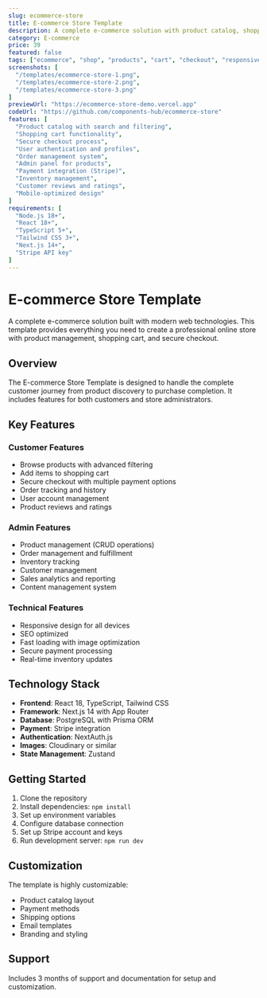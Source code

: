 ```yaml
---
slug: ecommerce-store
title: E-commerce Store Template
description: A complete e-commerce solution with product catalog, shopping cart, checkout process, and admin panel for managing products and orders.
category: E-commerce
price: 39
featured: false
tags: ["ecommerce", "shop", "products", "cart", "checkout", "responsive"]
screenshots: [
  "/templates/ecommerce-store-1.png",
  "/templates/ecommerce-store-2.png",
  "/templates/ecommerce-store-3.png"
]
previewUrl: "https://ecommerce-store-demo.vercel.app"
codeUrl: "https://github.com/components-hub/ecommerce-store"
features: [
  "Product catalog with search and filtering",
  "Shopping cart functionality",
  "Secure checkout process",
  "User authentication and profiles",
  "Order management system",
  "Admin panel for products",
  "Payment integration (Stripe)",
  "Inventory management",
  "Customer reviews and ratings",
  "Mobile-optimized design"
]
requirements: [
  "Node.js 18+",
  "React 18+",
  "TypeScript 5+",
  "Tailwind CSS 3+",
  "Next.js 14+",
  "Stripe API key"
]
---
```


# E-commerce Store Template

A complete e-commerce solution built with modern web technologies. This template provides everything you need to create a professional online store with product management, shopping cart, and secure checkout.

## Overview

The E-commerce Store Template is designed to handle the complete customer journey from product discovery to purchase completion. It includes features for both customers and store administrators.

## Key Features

### Customer Features
- Browse products with advanced filtering
- Add items to shopping cart
- Secure checkout with multiple payment options
- Order tracking and history
- User account management
- Product reviews and ratings

### Admin Features
- Product management (CRUD operations)
- Order management and fulfillment
- Inventory tracking
- Customer management
- Sales analytics and reporting
- Content management system

### Technical Features
- Responsive design for all devices
- SEO optimized
- Fast loading with image optimization
- Secure payment processing
- Real-time inventory updates

## Technology Stack

- **Frontend**: React 18, TypeScript, Tailwind CSS
- **Framework**: Next.js 14 with App Router
- **Database**: PostgreSQL with Prisma ORM
- **Payment**: Stripe integration
- **Authentication**: NextAuth.js
- **Images**: Cloudinary or similar
- **State Management**: Zustand

## Getting Started

1. Clone the repository
2. Install dependencies: `npm install`
3. Set up environment variables
4. Configure database connection
5. Set up Stripe account and keys
6. Run development server: `npm run dev`

## Customization

The template is highly customizable:
- Product catalog layout
- Payment methods
- Shipping options
- Email templates
- Branding and styling

## Support

Includes 3 months of support and documentation for setup and customization. 